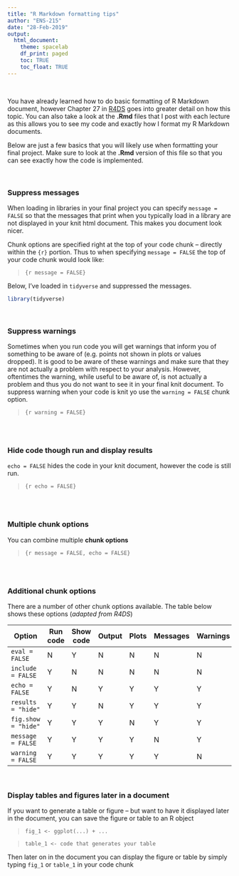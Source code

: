 ---
title: "R Markdown formatting tips"
author: "ENS-215"
date: "28-Feb-2019"
output:
  html_document:
    theme: spacelab
    df_print: paged
    toc: TRUE
    toc_float: TRUE
---

<br/>

You have already learned how to do basic formatting of R Markdown document, however Chapter 27 in [R4DS](https://r4ds.had.co.nz/) goes into greater detail on how this topic.  You can also take a look at the **.Rmd** files that I post with each lecture as this allows you to see my code and exactly how I format my R Markdown documents.

Below are just a few basics that you will likely use when formatting your final project.  Make sure to look at the **.Rmd** version of this file so that you can see exactly how the code is implemented.  

<br/>


### Suppress messages
When loading in libraries in your final project you can specify `message = FALSE` so that the messages that print when you typically load in a library are not displayed in your knit html document.  This makes you document look nicer.

Chunk options are specified right at the top of your code chunk -- directly within the `{r}` portion.  Thus to when specifying `message = FALSE` the top of your code chunk would look like:

> `{r message = FALSE}`


Below, I've loaded in `tidyverse` and suppressed the messages.
```{r message = FALSE}
library(tidyverse)
```

<br/>

### Suppress warnings
Sometimes when you run code you will get warnings that inform you of something to be aware of (e.g. points not shown in plots or values dropped).  It is good to be aware of these warnings and make sure that they are not actually a problem with respect to your analysis.  However, oftentimes the warning, while useful to be aware of, is not actually a problem and thus you do not want to see it in your final knit document.  To suppress warning when your code is knit yo use the `warning = FALSE` chunk option.  

> `{r warning = FALSE}`

```{r warning = FALSE}

```


<br/>


### Hide code though run and display results
`echo = FALSE` hides the code in your knit document, however the code is still run.  

> `{r echo = FALSE}`

```{r echo = FALSE}

```

<br/>


### Multiple chunk options

You can combine multiple **chunk options**  

> `{r message = FALSE, echo = FALSE}`

```{r message = FALSE, echo = FALSE}

```



<br/>


### Additional chunk options
There are a number of other chunk options available.  The table below shows these options (_adapted from R4DS_)

| Option 	| Run code 	| Show code 	| Output 	| Plots 	| Messages 	| Warnings 	|
|-------------------	|----------	|-----------	|--------	|-------	|----------	|----------	|
| `eval = FALSE` 	| N 	| Y 	| N 	| N 	| N 	| N 	|
| `include = FALSE` 	| Y 	| N 	| N 	| N 	| N 	| N 	|
| `echo = FALSE` 	| Y 	| N 	| Y 	| Y 	| Y 	| Y 	|
| `results = "hide"` 	| Y 	| Y 	| N 	| Y 	| Y 	| Y 	|
| `fig.show = "hide"` 	| Y 	| Y 	| Y 	| N 	| Y 	| Y 	|
| `message = FALSE` 	| Y 	| Y 	| Y 	| Y 	| N 	| Y 	|
| `warning = FALSE` 	| Y 	| Y 	| Y 	| Y 	| Y 	| N 	|



<br/>

### Display tables and figures later in a document
If you want to generate a table or figure -- but want to have it displayed later in the document, you can save the figure or table to an R object

> `fig_1 <- ggplot(...) + ...`

> `table_1 <- code that generates your table`


Then later on in the document you can display the figure or table by simply typing `fig_1` or `table_1` in your code chunk  